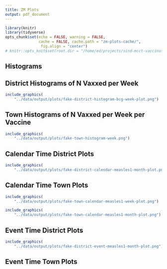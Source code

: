 ```yaml
---
title: ZM Plots
output: pdf_document
---
```





```r
library(knitr)
library(tidyverse)
opts_chunk$set(echo = FALSE, warning = FALSE, 
               cache = FALSE, cache.path = "zm-plots-cache/", 
                fig.align = "center")
# knitr::opts_knit$set(root.dir = "/home/ed/projects/sind-mcct-vaccination")       
```


## Histograms 

## District Histograms of N Vaxxed per Week

```r

include_graphics(
    "../data/output/plots/fake-district-histogram-bcg-week-plot.png")

```

## Town Histograms of N Vaxxed per Week per Vaccine

```r

include_graphics(
    "../data/output/plots/fake-town-histogram-week.png")

```

## Calendar Time District Plots


```r

include_graphics(
    "../data/output/plots/fake-district-calendar-measles1-month-plot.png")
```


## Calendar Time Town Plots

```r

include_graphics(
    "../data/output/plots/fake-town-calendar-measles1-week-plot.png")
```

```r

include_graphics(
    "../data/output/plots/fake-town-calendar-measles1-month-plot.png")
```


## Event Time District Plots

```r

include_graphics(
    "../data/output/plots/fake-district-event-measles1-month-plot.png")


```

## Event Time Town Plots